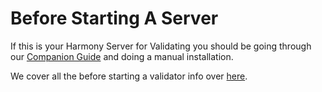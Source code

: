 
# Before Starting A Server
If this is your Harmony Server for Validating you should be going through our [Companion Guide](/companion) and doing a manual installation.

We cover all the before starting a validator info over [here](/companion/new).